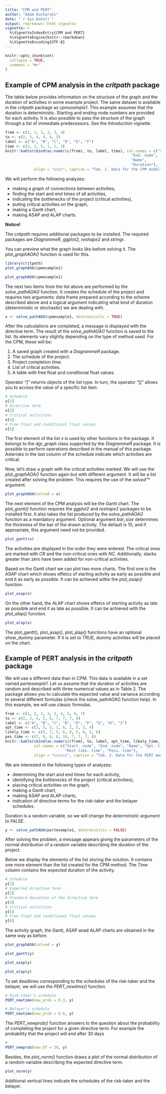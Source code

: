 ---
title: "CPM and PERT"
author: "Adam Kucharski"
date: "`r Sys.Date()`"
output: rmarkdown::html_vignette
vignette: >
  %\VignetteIndexEntry{CPM and PERT}
  %\VignetteEngine{knitr::rmarkdown}
  %\VignetteEncoding{UTF-8}
---

```{r setup, include = FALSE}
knitr::opts_chunk$set(
  collapse = TRUE,
  comment = "#>"
)
```

## Example of CPM analysis in the *critpath* package

The table below provides information on the structure of the graph and the duration of activities in some example project. The same dataset is available in the *critpath* package as  *cpmexample1*. This example assumes that the duration is deterministic. Starting and ending node numbers are provided for each activity. It is also possible to pass the structure of the graph through a list of immediate predecessors. See the *Introduction* vignette.

```{r, echo = FALSE}
from <- c(1, 1, 1, 2, 3, 4)
to <- c(2, 3, 4, 4, 4, 5)
label <- c("A", "B", "C", "D", "E", "F")
time <- c(3, 2, 5, 1, 1, 3)
knitr::kable(cbind(as.numeric(from), to, label, time), col.names = c("Start. node", 
                                                         "End. node",
                                                         "Name",
                                                         "Duration"),
             align = "cccc", caption = "Tab. 1. Data for the CPM model")
```

We will perform the following analyzes:

- making a graph of connections between activities,
- finding the start and end times of all activities,
- indicating the bottlenecks of the project (critical activities),
- puting critical activities on the graph,
- making a Gantt chart,
- making ASAP and ALAP charts.

**Notice!**

The *critpath* requires additional packages to be installed. The required packages are *DiagrammeR*, *ggplot2*, *reshape2* and *stringr*.

You can preview what the graph looks like before solving it. The *plot_graphAOA()* function is used for this.

```{r, echo = FALSE, include = FALSE}
library(critpath)
plot_graphAOA(cpmexample1)
```

```{r, fig.align = 'center', fig.cap = "Fig. 1. Graph for the cpmexample1 dataset"}
plot_graphAOA(cpmexample1)
```

The next two items from the list above are performed by the *solve_pathAOA()* function. It creates the schedule of the project and requires two arguments: data frame prepared according to the scheme described above and a logical argument indicating what kind of duration (deterministic or stochastic) we are dealing with. 

```{r}
x <- solve_pathAOA(cpmexample1, deterministic = TRUE)
```

After the calculations are completed, a message is displayed with the directive term. The result of the *solve_pathAOA()* function is saved to the list. Its elements vary slightly depending on the type of method used. For the CPM, these will be:

1. A saved graph created with a *DiagrammeR* package.
2. The schedule of the project.
3. Project completion time.
4. List of critical activities.
5. A table with free float and conditional float values.

Operator "[" returns objects of the list type. In turn, the operator "[[" allows you to access the value of a specific list item.

```{r}
# Schedule
x[2]
# Directive term
x[3]
# Critical activities
x[4]
# Free float and conditional float values
x[5]
```

The first element of the list *x* is used by other functions in the package. It belongs to the *dgr_graph* class supported by the *DiagrammeR* package. It is possible to perform operations described in the manual of this package. Asterisks in the last column of the schedule indicate which activities are critical. 

Now, let's draw a graph with the critical activities marked. We will use the *plot_graphAOA()* function again but with different argument. It will be a list created after solving the problem. This requires the use of the *solved*"* argument.

```{r, fig.align = 'center', fig.cap = "Fig. 2. Critical path for the cpmexample1 dataset"}
plot_graphAOA(solved = x)
```

The next element of the CPM analysis will be the Gantt chart. The *plot_gantt()* function requires the *ggplot2* and *reshape2* packages to be installed first. It also takes the list produced by the *solve_pathAOA()* function as a mandatory argument. Optional argument *bar_size* determines the thickness of the bar of the drawn activity. The default is 10, and if appropriate, this argument need not be provided.

```{r, fig.align = 'center', fig.width = 6, fig.cap = "Fig. 3. Gantt chart for the cpmexample1 dataset"}
plot_gantt(x)
```

The activities are displayed in the order they were entered. The critical ones are marked with *CR* and the non-critical ones with *NC*. Additionally, slacks greater than zero have been added for non-critical activities.

Based on the Gantt chart we can plot two more charts. The first one is the ASAP chart which shows effetcs of starting activity as early as possible and end it as early as possible. It can be achieved withe the *plot_asap()* function.

```{r, fig.align = 'center', fig.width = 6, fig.cap = "Fig. 4. ASAP chart for the cpmexample1 dataset"}
plot_asap(x)
```

On the other hand, the ALAP chart shows effetcs of starting activity as late as possible and end it as late as possible. It can be achieved with the *plot_alap()* function.

```{r, fig.align = 'center', fig.width = 6, fig.cap = "Fig. 5. ALAP chart for the cpmexample1 dataset"}
plot_alap(x)
```

The plot_gantt(), plot_asap(), plot_alap() functions have an optional show_dummy parameter. If it is set to TRUE, dummy activities will be placed on the chart.

## Example of PERT analysis in the *critpath* package

We will use a different data than in CPM. This data is available in a set named *pertexample1*. Let us assume that the duration of activities are random and described with three numerical values as in Table 2. The package allows you to calculate the expected value and variance according to several different formulas (check the solve_pathAOA() function help). In this example, we will use classic formulas.

```{r, echo = FALSE}
from <- c(1, 2, 3, 3, 3, 4, 5, 6, 7)
to <- c(2, 3, 4, 5, 6, 7, 7, 7, 8)
label <- c("A", "B", "C", "D", "E", "F", "G", "H", "I")
opt_time <- c(3, 5, 5, 1, 6, 2, 5, 3, 4)
likely_time <- c(5, 7, 5, 6, 8, 6, 6, 5, 6)
pes_time <- c(7, 9, 8, 8, 10, 7, 7, 7, 8)
knitr::kable(cbind(as.numeric(from), to, label, opt_time, likely_time, pes_time), 
             col.names = c("Start. node", "End. node", "Name", "Opt. time", 
                           "Most like. time", "Pess. time"),
             align = "cccccc", caption = "Tab. 2. Data for the PERT model")
```

We are interested in the following types of analyzes:

- determining the start and end times for each activity,
- identifying the bottlenecks of the project (critical activities),
- placing critical activities on the graph,
- making a Gantt chart,
- making ASAP and ALAP charts,
- indication of directive terms for the risk-taker and the belayer schedules.

Duration is a random variable, so we will change the *deterministic* argument to *FALSE*.

```{r}
y <- solve_pathAOA(pertexample1, deterministic = FALSE)
```

After solving the problem, a message appears giving the parameters of the normal distribution of a random variable describing the duration of the project.

Below we display the elements of the list storing the solution. It contains one more element than the list created for the CPM method. 
The *Time* column contains the expected duration of the activity.

```{r}
# Schedule
y[2]
# Expected directive term
y[3]
# Standard deviation of the directive term
y[4]
# Critical activities
y[5]
# Free float and conditional float values
y[6]
```

The activity graph, the Gantt, ASAP anad ALAP charts are obtained in the same way as before.

```{r, fig.align = 'center',  fig.width = 6, fig.cap = "Fig. 6. Critical path for the pertexample1 dataset"}
plot_graphAOA(solved = y)
```

```{r, fig.align = 'center', fig.width = 6, fig.cap = "Fig. 7. Gantt chart for the pertexample1 dataset"}
plot_gantt(y)
```

```{r, fig.align = 'center', fig.width = 6, fig.cap = "Fig. 8. ASAP chart for the pertexample1 dataset"}
plot_asap(y)
```

```{r, fig.align = 'center', fig.width = 6, fig.cap = "Fig. 9. ALAP chart for the pertexample1 dataset"}
plot_alap(y)
```

To set deadlines corresponding to the schedules of the risk-taker and the belayer, we will use the *PERT_newtime()* function.

```{r}
# Risk-taker's schedule
PERT_newtime(new_prob = 0.3, y)

# Belayer's schedule
PERT_newtime(new_prob = 0.6, y)
```

The *PERT_newprob()* function answers to the question about the probability of completing the project for a given directive term. For example the probability that the project will end after 30 days

```{r}
# 
PERT_newprob(new_DT = 30, y)
```

Besides, the *plot_norm()* function draws a plot of the normal distribution of a random variable describing the expected directive term.

```{r, fig.align = 'center', fig.width = 6, fig.cap = "Fig. 10. Normal distribution for the pertexample1 dataset"}
plot_norm(y)
```

Additional vertical lines indicate the schedules of the risk-taker and the belayer.


